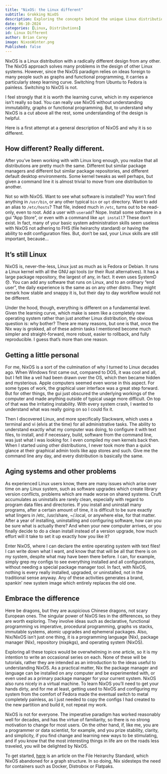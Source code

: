 ```yaml
---
title: "NixOS: the Linux different"
subtitle: Grokking NixOS
description: Exploring the concepts behind the unique Linux distribution
date: 06-10-2024
categories: [Linux, Distributions]
id: Linux Different
author: Brian Carey
image: NixosWinter.png
Published: false
---
```


NixOS is a Linux distribution with a radically different design from any other. The NixOS approach solves many problems in the design of other Linux systems. However, since the NixOS paradigm relies on ideas foreign to many people such as graphs and functional programming, it carries a particularly steep learning curve. Switching from Ubuntu to Fedora is painless. Switching to NixOS is not.

I feel strongly that it is worth the learning curve, which in my experience isn't really so bad. You can really use NixOS without understanding immutability, graphs or functional programming. But, to understand why NixOS is a cut above all the rest, some understanding of the design is helpful.

Here is a first attempt at a general description of NixOS and why it is so different. 

## How different? Really different.

After you've been working with with Linux long enough, you realize that all distributions are pretty much the same. Different but similar package managers and different but similar package repositories, and different default desktop environments. Some kernel tweaks as well perhaps, but given a command line it is almost trivial to move from one distribution to another.

Not so with NixOS. Want to see what software is installed? You won't find anything in `/usr/bin`, or any other typical `bin` or `opt` directory. Want to add an alias to `/etc/hosts`? That file, indeed much in `/etc`, turns out to be read-only, even to root. Add a user with `useradd`? Nope. Install some software in a gui "App Store", or even with a command like `apt install`? These don't exist. In fact, many of your basic system administration skills seem useless with NixOS not adhering to FHS (file heirarchy standard) or having the ability to edit configuration files.  But, don't be sad, your Linux skills are still important, because...

## It's still Linux

NixOS is, never-the-less, Linux just as much as is Fedora or Debian. It runs a Linux kernel with all the GNU api tools (or their Rust alternatives). It has a large package repository, the largest of any, in fact. It even uses SystemD 😞. You can add any software that runs on Linux, and to an ordinary "end user", the daily experience is the same as on any other distro. They might remark how stable and snappy it is, but their day to day workflow would not be different.

Under the hood, though, everything is different on a fundamental level. Given the learning curve, which make is seem like a completely new operating system rather than just another Linux distribution, the obvious question is: why bother? There are many reasons, but one is that, once the Nix way is grokked, all of these admin tasks I mentioned become much simpler and straight-forward, more robust, easier to rollback, and fully reproducible. I guess that's more than one reason.

## Getting a little personal

For me, NixOS is a sort of the culmination of why I turned to Linux decades ago. When Windows first came out, compared to DOS, it was cool and all, but I felt like a veil had been drawn over the OS, which then became hidden and mysterious. Apple computers seemed even worse in this aspect. For some types of work, the graphical user interface was a great step forward. But for other things, the gui just obscured the underlying workings of the computer and made anything outside of typical usage more difficult. On top of that was the irritating instability. With every system crash, I wanted to understand what was really going on so I could fix it.

Then I discovered Linux, and more specifically Slackware, which uses a terminal and vi (elvis at the time) for all administrative tasks. The ability to understand exactly what my computer was doing, to configure it with text files, to install, and if necessary, build, software from the command line, was just what I was looking for. I even compiled my own kernels back then. When I started using other distributions, I never took more than a quick glance at their graphical admin tools like app stores and such. Give me the command line any day, and every distribution is basically the same.


## Aging systems and other problems

As experienced Linux users know, there are many issues which arise over time on any Linux system, such as software upgrades which create library version conflicts, problems which are made worse on shared systems. Cruft accumulates as uninstalls are rarely clean, especially with regard to program data files and directories. If you install and uninstall many programs, after a certain amount of time, it is difficult to be sure exactly what lingers in /etc, /usr/share, ~/.local, or anywhere else, for that matter. After a year of installing, uninstalling and configuring software, how can you be sure what is actually there? And when your new computer arrives, or you finally decide to do a clean install instead of a version upgrade, how much effort will it take to set it up exactly how you like it?

Enter NixOS, where I can declare the entire operating system with text files! I can write down what I want, and know that that will be all that there is on my system, despite what may have been there before. I can, for example, simply grep my configs to see everything installed and all configurations, without needing a special package manager tool. In fact, with NixOS, nothing is every really installed, upgraded, or uninstalled, not in the traditional sense anyway. Any of these activities generates a brand, spankin' new system image which entirely replaces the old one.

## Embrace the difference

Here be dragons, but they are auspicious Chinese dragons, not scary European ones. The singular power of NixOS lies in the differences, so they are worth exploring. They involve ideas such as declarative, functional programming vs imperative, procedural programming, graphs vs stacks, immutable systems, atomic upgrades and ephemeral packages. Also, Nix/NixOS isn't just one thing, it is a programming language (Nix), package manager (Nix), repository (nixpkgs), and operating system (NixOS).

Exploring all these topics would be overwhelming in one article, so it is my intention to write an occasional series on each. None of these will be tutorials, rather they are intended as an introduction to the ideas useful to understanding NixOS. As a practical matter, Nix the package manager and language can be installed on any computer and be experimented with, or even used as a primary package manager for your current system. NixOS also runs nicely in a virtual machine. To learn NixOS you'll need to get your hands dirty, and for me at least, getting used to NixOS and configuring my system from the comfort of Fedora made the eventual switch to metal completely painless, as I just needed to copy the configs I had created to the new partition and build it, not repeat my work.

NixOS is not for everyone. The imperative paradigm has worked reasonably well for decades, and has the virtue of familiarity, so there is no strong motivation to change for most users. On the other hand, if, like me, you are a programmer or data scientist, for example, and you prize stability, clarity, and simplicity, if you find change and learning new ways to be stimulating, and if you know that the most interesting things in life are on the roads less traveled, you will be delighted by NixOS.

To get started, [here](../nix-docker-fhs/index.qmd) is an article on the File Heirarchy Standard, which NixOS abandoned for a graph structure. In so doing, Nix sidesteps the need for containers such as Docker, Distrobox or Flatpaks.
